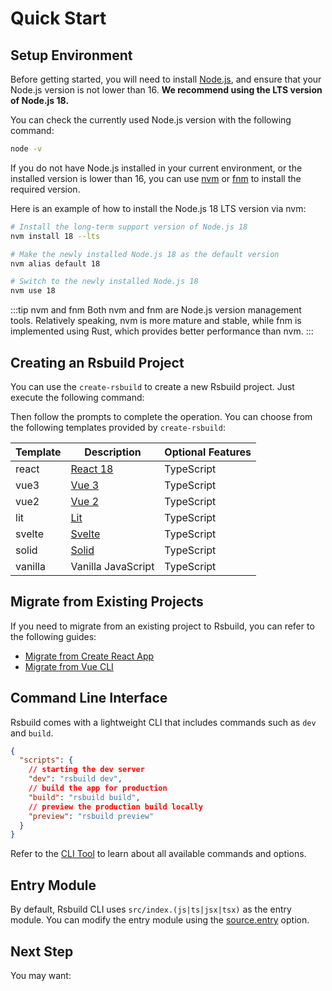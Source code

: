 # Quick Start

## Setup Environment

Before getting started, you will need to install [Node.js](https://nodejs.org/), and ensure that your Node.js version is not lower than 16. **We recommend using the LTS version of Node.js 18.**

You can check the currently used Node.js version with the following command:

```bash
node -v
```

If you do not have Node.js installed in your current environment, or the installed version is lower than 16, you can use [nvm](https://github.com/nvm-sh/nvm) or [fnm](https://github.com/Schniz/fnm) to install the required version.

Here is an example of how to install the Node.js 18 LTS version via nvm:

```bash
# Install the long-term support version of Node.js 18
nvm install 18 --lts

# Make the newly installed Node.js 18 as the default version
nvm alias default 18

# Switch to the newly installed Node.js 18
nvm use 18
```

:::tip nvm and fnm
Both nvm and fnm are Node.js version management tools. Relatively speaking, nvm is more mature and stable, while fnm is implemented using Rust, which provides better performance than nvm.
:::

## Creating an Rsbuild Project

You can use the `create-rsbuild` to create a new Rsbuild project. Just execute the following command:


<PackageManagerTabs command="create rsbuild@latest" />

Then follow the prompts to complete the operation. You can choose from the following templates provided by `create-rsbuild`:

| Template | Description                    | Optional Features |
| -------- | ------------------------------ | ----------------- |
| react    | [React 18](https://react.dev/) | TypeScript        |
| vue3     | [Vue 3](https://vuejs.org/)    | TypeScript        |
| vue2     | [Vue 2](https://v2.vuejs.org/) | TypeScript        |
| lit      | [Lit](https://lit.dev/)        | TypeScript        |
| svelte   | [Svelte](https://svelte.dev/)  | TypeScript        |
| solid    | [Solid](https://solidjs.com/)  | TypeScript        |
| vanilla  | Vanilla JavaScript             | TypeScript        |

## Migrate from Existing Projects

If you need to migrate from an existing project to Rsbuild, you can refer to the following guides:

- [Migrate from Create React App](/guide/migration/cra)
- [Migrate from Vue CLI](/guide/migration/vue-cli)

## Command Line Interface

Rsbuild comes with a lightweight CLI that includes commands such as `dev` and `build`.

```json title="package.json"
{
  "scripts": {
    // starting the dev server
    "dev": "rsbuild dev",
    // build the app for production
    "build": "rsbuild build",
    // preview the production build locally
    "preview": "rsbuild preview"
  }
}
```

Refer to the [CLI Tool](/guide/basic/cli) to learn about all available commands and options.

## Entry Module

By default, Rsbuild CLI uses `src/index.(js|ts|jsx|tsx)` as the entry module. You can modify the entry module using the [source.entry](/config/source/entry) option.

## Next Step

You may want:


<NextSteps>
  <Step
    href="/guide/start/features.html"
    title="All Features"
    description="Learn all features of Rsbuild"
  />
  <Step
    href="/guide/basic/config.html"
    title="Config"
    description="Learn how to configure Rsbuild"
  />
  <Step
    href="/guide/start/glossary.html"
    title="Glossary"
    description="Learn about Rsbuild related concepts"
  />
</NextSteps>
